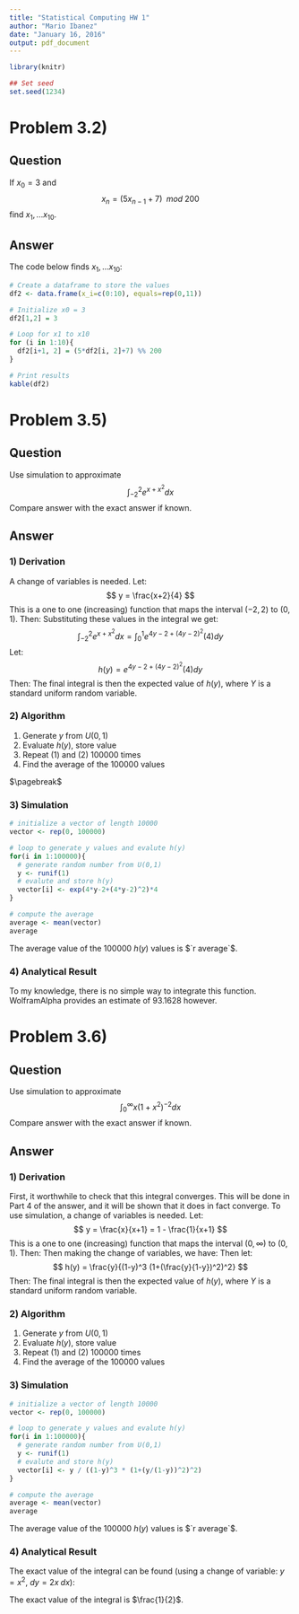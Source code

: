 ```yaml
---
title: "Statistical Computing HW 1"
author: "Mario Ibanez"
date: "January 16, 2016"
output: pdf_document
---
```


```r
library(knitr)
```

```r
## Set seed
set.seed(1234)
```

# Problem 3.2)

## Question
If $x_0=3$ and
$$
x_n = (5x_{n-1}+7) \;\; mod \; 200
$$
find $x_1,...x_{10}$.   

## Answer
The code below finds $x_1,...x_{10}$:
```r
# Create a dataframe to store the values
df2 <- data.frame(x_i=c(0:10), equals=rep(0,11))

# Initialize x0 = 3
df2[1,2] = 3

# Loop for x1 to x10
for (i in 1:10){
  df2[i+1, 2] = (5*df2[i, 2]+7) %% 200
}
```

```r
# Print results
kable(df2)
```

# Problem 3.5)   

## Question
Use simulation to approximate
$$
\int_{-2}^{2} e^{x+x^2} dx
$$
Compare answer with the exact answer if known.

## Answer
### 1) Derivation   
A change of variables is needed.  Let:
$$
y = \frac{x+2}{4}
$$
This is a one to one (increasing) function that maps the interval $(-2,2)$ to $(0,1)$.  Then:
\begin{align*}
x &= 4y-2 \\
dx &= 4 \; dy
\end{align*}
Substituting these values in the integral we get:
$$
\int_{-2}^{2} e^{x+x^2} dx = \int_0^1 e^{4y-2+(4y-2)^2}(4) dy
$$
Let:
$$
h(y) = e^{4y-2+(4y-2)^2}(4) dy
$$
Then:
\begin{align*}
\int_0^1 e^{4y-2+(4y-2)^2}(4) dy 
&= \int_0^1 h(y) dy \\
&= \int_0^1 h(y)(1) dy \\
&= E(h(y)), \;\; Y \sim U(0,1)
\end{align*}
The final integral is then the expected value of $h(y)$, where $Y$ is a standard uniform random variable.   

### 2) Algorithm

1) Generate $y$ from $U(0,1)$
2) Evaluate $h(y)$, store value
3) Repeat (1) and (2) 100000 times
4) Find the average of the 100000 values

$\pagebreak$

### 3) Simulation

```r
# initialize a vector of length 10000
vector <- rep(0, 100000)

# loop to generate y values and evalute h(y)
for(i in 1:100000){
  # generate random number from U(0,1)
  y <- runif(1)
  # evalute and store h(y)
  vector[i] <- exp(4*y-2+(4*y-2)^2)*4
}

# compute the average
average <- mean(vector)
average
```

The average value of the 100000 $h(y)$ values is $`r average`$.

### 4) Analytical Result

To my knowledge, there is no simple way to integrate this function.  WolframAlpha provides an estimate of 93.1628 however.

# Problem 3.6)   

## Question
Use simulation to approximate
$$
\int_{0}^{\infty} x(1+x^2)^{-2} dx
$$
Compare answer with the exact answer if known.

## Answer
### 1) Derivation
First, it worthwhile to check that this integral converges.  This will be done in Part 4 of the answer, and it will be shown that it does in fact converge.  To use simulation, a change of variables is needed. Let:
$$
y = \frac{x}{x+1} = 1 - \frac{1}{x+1}
$$
This is a one to one (increasing) function that maps the interval $(0,\infty)$ to $(0,1)$.  Then:
\begin{align*}
x &= \frac{y}{1-y} \\
dx &= \frac{1}{(1-y)^2} dy
\end{align*}
Then making the change of variables, we have:
\begin{align*}
\int_{0}^{\infty} x(1+x^2)^{-2} dx
&= \int_{0}^{1} \frac{y}{1-y}\left(1+\left(\frac{y}{1-y}\right)^2\right)^{-2} \frac{1}{(1-y)^2} dy \\
&= \int_{0}^{1} \frac{y}{(1-y)^3 (1+(\frac{y}{1-y})^2)^2} dy
\end{align*}
Then let:
$$
h(y) = \frac{y}{(1-y)^3 (1+(\frac{y}{1-y})^2)^2}
$$
Then:
\begin{align*}
\int_{0}^{1} \frac{y}{(1-y)^3 (1+(\frac{y}{1-y})^2)^2}
&= \int_{0}^{1} h(y) dy \\
&= \int_0^1 h(y)(1) dy \\
&= E(h(y)), \;\; Y \sim U(0,1)
\end{align*}
The final integral is then the expected value of $h(y)$, where $Y$ is a standard uniform random variable. 

### 2) Algorithm

1) Generate $y$ from $U(0,1)$
2) Evaluate $h(y)$, store value
3) Repeat (1) and (2) 100000 times
4) Find the average of the 100000 values

### 3) Simulation

```r
# initialize a vector of length 10000
vector <- rep(0, 100000)

# loop to generate y values and evalute h(y)
for(i in 1:100000){
  # generate random number from U(0,1)
  y <- runif(1)
  # evalute and store h(y)
  vector[i] <- y / ((1-y)^3 * (1+(y/(1-y))^2)^2)
}

# compute the average
average <- mean(vector)
average
```

The average value of the 100000 $h(y)$ values is $`r average`$.

### 4) Analytical Result

The exact value of the integral can be found (using a change of variable: $y=x^2$, $dy=2x\;dx$):

\begin{align*}
\int_{0}^{\infty} x(1+x^2)^{-2} dx
&= \int_{0}^{\infty} \frac{x}{(1+x^2)^{2}} dx \\
&= \frac{1}{2} \int_{0}^{\infty} \frac{2x}{(1+x^2)^{2}} dx \\
&= \frac{1}{2} \int_0^\infty \frac{1}{(1+y)^{2}} dy \\
&= -\frac{1}{2} \left[ \frac{1}{1+y} \right]^{\infty}_0 \\
&= -\frac{1}{2} (0-1) \\
&= \frac{1}{2}
\end{align*}

The exact value of the integral is $\frac{1}{2}$.



